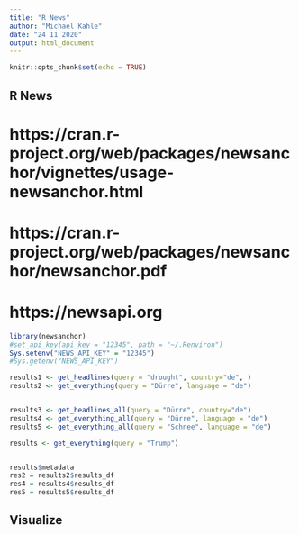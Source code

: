 ```yaml
---
title: "R News"
author: "Michael Kahle"
date: "24 11 2020"
output: html_document
---
```


```r
knitr::opts_chunk$set(echo = TRUE)
```

## R News

# https://cran.r-project.org/web/packages/newsanchor/vignettes/usage-newsanchor.html
# https://cran.r-project.org/web/packages/newsanchor/newsanchor.pdf
# https://newsapi.org


```r

library(newsanchor)
#set_api_key(api_key = "12345", path = "~/.Renviron")
Sys.setenv("NEWS_API_KEY" = "12345")
#Sys.getenv("NEWS_API_KEY")

```

```r

results1 <- get_headlines(query = "drought", country="de", )
results2 <- get_everything(query = "Dürre", language = "de")


results3 <- get_headlines_all(query = "Dürre", country="de")
results4 <- get_everything_all(query = "Dürre", language = "de")
results5 <- get_everything_all(query = "Schnee", language = "de")

results <- get_everything(query = "Trump")


results$metadata
res2 = results2$results_df
res4 = results4$results_df
res5 = results5$results_df


```

## Visualize
```r

```
